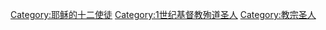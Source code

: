 {{Commonscat|Saint Peter}}
{{Catmore}}

{{DEFAULTSORT:Peter}}
[[Category:耶稣的十二使徒|Category:耶稣的十二使徒]]
[[Category:1世纪基督教殉道圣人|Category:1世纪基督教殉道圣人]]
[[Category:教宗圣人|Category:教宗圣人]]